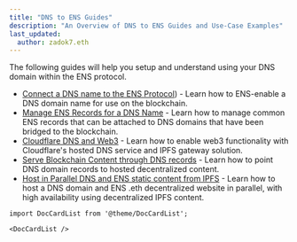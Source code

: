 ```yaml
---
title: "DNS to ENS Guides"
description: "An Overview of DNS to ENS Guides and Use-Case Examples"
last_updated:
  author: zadok7.eth
---
```


The following guides will help you setup and understand using your DNS domain within the ENS protocol.

* [Connect a DNS name to the ENS Protocol](connect-dns-to-ens)) - Learn how to ENS-enable a DNS domain name for use on the blockchain.
* [Manage ENS Records for a DNS Name](manage-dns-ens-records) - Learn how to manage common ENS records that can be attached to DNS domains that have been bridged to the blockchain.
* [Cloudflare DNS and Web3](cloudflare-dns-and-web3) - Learn how to enable web3 functionality with Cloudflare's hosted DNS service and IPFS gateway solution.
* [Serve Blockchain Content through DNS records](dynamic-blockchain-content) - Learn how to point DNS domain records to hosted decentralized content.
* [Host in Parallel DNS and ENS static content from IPFS](host-in-parallel) - Learn how to host a DNS domain and ENS .eth decentralized website in parallel, with high availability using decentralized IPFS content.

```mdx-code-block
import DocCardList from '@theme/DocCardList';

<DocCardList />
```
